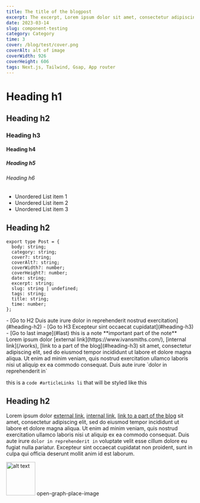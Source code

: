 ```yaml
---
title: The title of the blogpost
excerpt: The excerpt, Lorem ipsum dolor sit amet, consectetur adipiscing elit, sed do eiusmod tempor incididunt ut labore et dolore magna aliqua. Ut enim ad minim veniam, quis nostrud exercitation ullamco laboris nisi ut aliquip ex ea commodo consequat
date: 2023-03-14
slug: component-testing
category: Category
time: 3
cover: /blog/test/cover.png
coverAlt: alt of image
coverWidth: 926
coverHeight: 606
tags: Next.js, Tailwind, Gsap, App router
---
```


# Heading h1
## Heading h2
### Heading h3
#### Heading h4
##### Heading h5
###### Heading h6

- Unordered List item 1
- Unordered List item 2
- Unordered List item 3

## Heading h2

``` tsx
export type Post = {
  body: string;
  category: string;
  cover?: string;
  coverAlt?: string;
  coverWidth?: number;
  coverHeight?: number;
  date: string;
  excerpt: string;
  slug: string | undefined;
  tags: string;
  title: string;
  time: number;
};
```

<Sections>
    - [Go to H2 Duis aute irure dolor in reprehenderit nostrud exercitation](#heading-h2)
    - [Go to H3 Excepteur sint occaecat cupidatat](#heading-h3)
    - [Go to last image](#last)
</Sections>

<Note>
    this is a note **important part of the note** Lorem ipsum dolor [external link](https://www.ivansmiths.com/), [internal link](/works), [link to a part of the blog](#heading-h3) sit amet, consectetur adipiscing elit, sed do eiusmod tempor incididunt ut labore et
    dolore magna aliqua. Ut enim ad minim veniam, quis nostrud exercitation ullamco laboris nisi ut aliquip ex ea
    commodo consequat. Duis aute irure `dolor in reprehenderit in`
</Note>

this is a `code #articleLinks li`  that will be styled like this

## Heading h2

Lorem ipsum dolor [external link](https://www.ivansmiths.com/), [internal link](/works), [link to a part of the blog](#heading-h3) sit amet, consectetur adipiscing elit, sed do eiusmod tempor incididunt ut labore et
dolore magna aliqua. Ut enim ad minim veniam, quis nostrud exercitation ullamco laboris nisi ut aliquip ex ea
commodo consequat. Duis aute irure `dolor in reprehenderit in` voluptate velit esse cillum dolore eu fugiat nulla
pariatur. Excepteur sint occaecat cupidatat non proident, sunt in culpa qui officia deserunt mollit anim id est laborum.

<img alt="alt text" id="last" height="90" src="/blog/test/cover.png" width="78" className="w-full"/>
open-graph-place-image